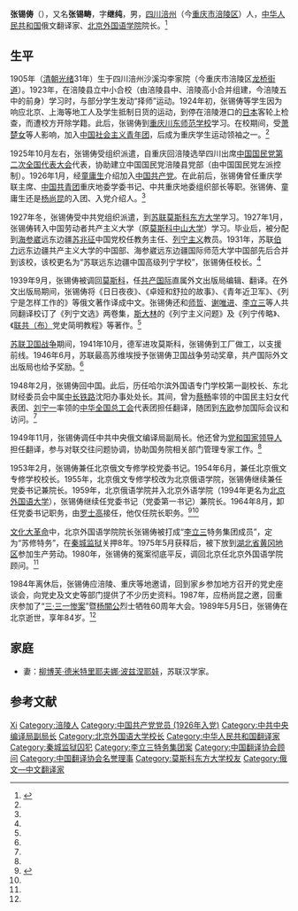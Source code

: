 '''张锡俦'''（{{bd|1905年||1989年|5月5日}}），又名'''张锡畴'''，字'''继纯'''，男，[[四川|四川]][[涪州|涪州]]（今[[重庆市|重庆市]][[涪陵区|涪陵区]]）人，[[中华人民共和国|中华人民共和国]]俄文翻译家、[[北京外国语学院|北京外国语学院]]院长。<ref name=flw>{{Cite web|title=他为中苏友谊奉献青春|url=http://www.fulingwx.com/content-11-9364-1.html|accessdate=2014-01-12|work=涪陵网|archive-date=2016-03-04|archive-url=https://web.archive.org/web/20160304103819/http://www.fulingwx.com/content-11-9364-1.html}}</ref>

== 生平 ==
1905年（[[清朝|清朝]][[光绪|光绪]]31年）生于四川涪州沙溪沟李家院（今重庆市涪陵区[[龙桥街道_(重庆市)|龙桥街道]]）。1923年，在涪陵县立中小合校（由涪陵县中、涪陵高小合并组建，今涪陵五中的前身）学习时，与部分学生发动“择师”运动。1924年初，张锡俦等学生因为响应北京、上海等地工人及学生抵制日货的运动，到停在涪陵港口的[[日本|日本]]客轮上检查，而遭校方开除学籍。此后，张锡俦到[[重庆|重庆]][[川东师范学校|川东师范学校]]学习。在校期间，受[[萧楚女|萧楚女]]等人影响，加入[[中国社会主义青年团|中国社会主义青年团]]，后成为重庆学生运动领袖之一。<ref name=flw/>

1925年10月左右，张锡俦受组织派遣，自重庆回涪陵选举四川出席[[中国国民党第二次全国代表大会|中国国民党第二次全国代表大会]]代表，协助建立中国国民党涪陵县党部（由中国国民党左派控制）。1926年1月，经[[童庸生|童庸生]]介绍加入[[中国共产党|中国共产党]]。在此前后，张锡俦曾任重庆学联主席、[[中国共青团|中国共青团]]重庆地委学委书记、中共重庆地委组织部长等职。张锡俦、童庸生还是[[杨尚昆|杨尚昆]]的入团、入党介绍人。<ref name=flw/>

1927年冬，张锡俦受中共党组织派遣，到[[苏联|苏联]][[莫斯科东方大学|莫斯科东方大学]]学习。1927年1月，张锡俦转入中国劳动者共产主义大学（原[[莫斯科中山大学|莫斯科中山大学]]）学习。毕业后，被分配到[[海参崴|海参崴]]远东边疆[[苏兆征|苏兆征]]中国党校任教务主任、[[列宁主义|列宁主义]]教员。1931年，苏联[[伯力|伯力]]远东边疆共产主义大学的中国部、海参崴远东边疆国际师范大学中国部先后合并到该校，该校更名为“苏联远东边疆中国高级列宁学校”，张锡俦任校长。<ref name=flw/>

1939年9月，张锡俦被调回[[莫斯科|莫斯科]]，任[[共产国际|共产国际]]直属外文出版局编辑、翻译。在外文出版局期间，张锡俦将《日日夜夜》、《卓娅和舒拉的故事》、《青年近卫军》、《列宁是怎样工作的》等俄文著作译成中文。张锡俦还和[[师哲|师哲]]、[[谢唯进|谢唯进]]、[[李立三|李立三]]等人共同翻译校订了《列宁文选》两卷集，[[斯大林|斯大林]]的《列宁主义问题》及《列宁传略》、《[[联共（布）|联共（布）]]党史简明教程》等著作。<ref name=flw/>

[[苏联卫国战争|苏联卫国战争]]期间，1941年10月，德军进攻莫斯科，张锡俦到工厂做工，以支援前线。1946年6月，苏联最高苏维埃授予张锡俦卫国战争劳动奖章，共产国际外文出版局也给予奖励。<ref name=flw/>

1948年2月，张锡俦回中国。此后，历任哈尔滨外国语专门学校第一副校长、东北财经委员会中属[[中长铁路|中长铁路]]沈阳办事处处长。其间，曾为[[蔡畅|蔡畅]]率领的中国民主妇女代表团、[[刘宁一|刘宁一]]率领的[[中华全国总工会|中华全国总工会]]代表团担任翻译，随团到[[东欧|东欧]]参加国际会议和访问。<ref name=flw/>

1949年11月，张锡俦调任中共中央俄文编译局副局长。他还曾为[[党和国家领导人|党和国家领导人]]担任翻译，参与对联交往问题协调，协助国务院相关部门管理专家工作。<ref name=flw/>

1953年2月，张锡俦兼任北京俄文专修学校党委书记。1954年6月，兼任北京俄文专修学校校长。1955年，北京俄文专修学校改为北京俄语学院，张锡俦继续兼任党委书记兼院长。1959年，北京俄语学院并入北京外语学院（1994年更名为[[北京外国语大学|北京外国语大学]]），张锡俦继续任党委书记（党委第一书记）兼院长。1964年8月，卸任党委书记职务，由[[罗士高|罗士高]]接任，他仅任院长职务。<ref>{{Cite web|title=历任领导|url=http://www.bfsu.edu.cn/prepresidents|accessdate=2015-05-16|work=北京外国语大学|archive-date=2022-06-19|archive-url=https://web.archive.org/web/20220619145455/http://www.bfsu.edu.cn/prepresidents}}</ref><ref name=flw/>

[[文化大革命|文化大革命]]中，北京外国语学院院长张锡俦被打成“[[李立三|李立三]]特务集团成员”，定为“苏修特务”，在[[秦城监狱|秦城监狱]]关押8年。1975年5月获释后，被下放到[[湖北省|湖北省]][[黄冈地区|黄冈地区]]参加生产劳动。1980年，张锡俦的冤案彻底平反，调回北京任北京外国语学院顾问。<ref name=flw/>

1984年离休后，张锡俦应涪陵、重庆等地邀请，回到家乡参加地方召开的党史座谈会，向党史及文史等部门提供了不少历史资料。1987年，应杨尚昆之邀，回重庆参加了“[[三·三一惨案|三·三一惨案]]”暨[[杨闇公|杨闇公]]烈士牺牲60周年大会。1989年5月5日，张锡俦在北京逝世，享年84岁。<ref name=flw/>

== 家庭 ==
* 妻：[[柳博芙·德米特里耶夫娜·波兹涅耶娃|柳博芙·德米特里耶夫娜·波兹涅耶娃]]，苏联汉学家。

== 参考文献 ==
{{reflist}}

{{北京外国语大学}}
{{Navboxes 
| title  = 张锡俦在[[中国翻译协会|中国翻译协会]]的职务
| list1  =
{{中国翻译工作者协会第一届理事会}}
{{中国翻译工作者协会第二届理事会}}
}}

{{Authority control}}
{{DEFAULTSORT:Zhang张}}
[[Category:张姓|Xi]]
[[Category:涪陵人|Category:涪陵人]]
[[Category:中国共产党党员_(1926年入党)|Category:中国共产党党员 (1926年入党)]]
[[Category:中共中央编译局副局长|Category:中共中央编译局副局长]]
[[Category:北京外国语大学校长|Category:北京外国语大学校长]]
[[Category:中华人民共和国翻译家|Category:中华人民共和国翻译家]]
[[Category:秦城监狱囚犯|Category:秦城监狱囚犯]]
[[Category:李立三特务集团案|Category:李立三特务集团案]]
[[Category:中国翻译协会顾问|Category:中国翻译协会顾问]]
[[Category:中国翻译协会名誉理事|Category:中国翻译协会名誉理事]]
[[Category:莫斯科东方大学校友|Category:莫斯科东方大学校友]]
[[Category:俄文—中文翻译家|Category:俄文—中文翻译家]]
